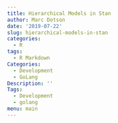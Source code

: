 ```yaml
---
title: Hierarchical Models in Stan
author: Marc Dotson
date: '2019-07-22'
slug: hierarchical-models-in-stan
categories:
  - R
tags:
  - R Markdown
Categories:
  - Development
  - GoLang
Description: ''
Tags:
  - Development
  - golang
menu: main
---
```

